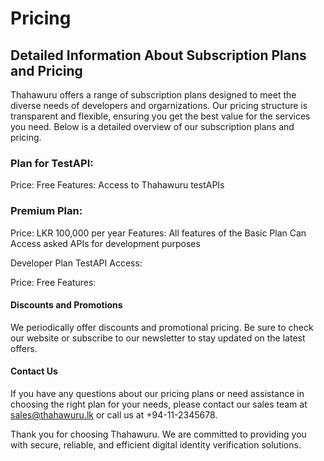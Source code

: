 # Pricing
## Detailed Information About Subscription Plans and Pricing
Thahawuru offers a range of subscription plans designed to meet the diverse needs of developers and orgarnizations. Our pricing structure is transparent and flexible, ensuring you get the best value for the services you need. Below is a detailed overview of our subscription plans and pricing.

### Plan for TestAPI:

Price: Free
Features:
Access to Thahawuru testAPIs

### Premium Plan:

Price: LKR 100,000 per year
Features:
All features of the Basic Plan
Can Access asked APIs for development purposes

Developer Plan
TestAPI Access:

Price: Free
Features:

#### Discounts and Promotions
We periodically offer discounts and promotional pricing. Be sure to check our website or subscribe to our newsletter to stay updated on the latest offers.

#### Contact Us
If you have any questions about our pricing plans or need assistance in choosing the right plan for your needs, please contact our sales team at sales@thahawuru.lk or call us at +94-11-2345678.

Thank you for choosing Thahawuru. We are committed to providing you with secure, reliable, and efficient digital identity verification solutions.





